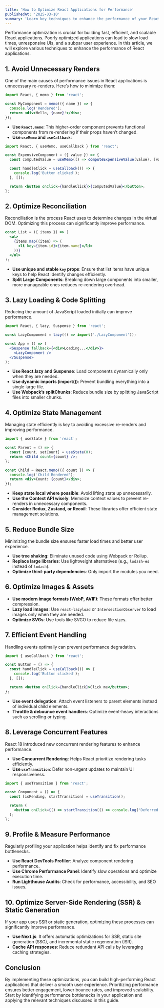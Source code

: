 ```yaml
---
title: 'How to Optimize React Applications for Performance'
publishedAt: '2025-03-10'
summary: 'Learn key techniques to enhance the performance of your React applications, including avoiding unnecessary renders, lazy loading, state management, and more.'
---
```


Performance optimization is crucial for building fast, efficient, and scalable React applications. Poorly optimized applications can lead to slow load times, unresponsive UIs, and a subpar user experience. In this article, we will explore various techniques to enhance the performance of React applications.

## 1. Avoid Unnecessary Renders

One of the main causes of performance issues in React applications is unnecessary re-renders. Here’s how to minimize them:

```jsx
import React, { memo } from 'react';

const MyComponent = memo(({ name }) => {
  console.log('Rendered');
  return <div>Hello, {name}!</div>;
});
```

- **Use `React.memo`**: This higher-order component prevents functional components from re-rendering if their props haven’t changed.
- **Use `useMemo` and `useCallback`**:

```jsx
import React, { useMemo, useCallback } from 'react';

const ExpensiveComponent = ({ value }) => {
  const computedValue = useMemo(() => computeExpensiveValue(value), [value]);

  const handleClick = useCallback(() => {
    console.log('Button clicked');
  }, []);

  return <button onClick={handleClick}>{computedValue}</button>;
};
```

## 2. Optimize Reconciliation

Reconciliation is the process React uses to determine changes in the virtual DOM. Optimizing this process can significantly improve performance.

```jsx
const List = ({ items }) => (
  <ul>
    {items.map((item) => (
      <li key={item.id}>{item.name}</li>
    ))}
  </ul>
);
```

- **Use unique and stable `key` props**: Ensure that list items have unique keys to help React identify changes efficiently.
- **Split Large Components**: Breaking down large components into smaller, more manageable ones reduces re-rendering overhead.

## 3. Lazy Loading & Code Splitting

Reducing the amount of JavaScript loaded initially can improve performance.

```jsx
import React, { lazy, Suspense } from 'react';

const LazyComponent = lazy(() => import('./LazyComponent'));

const App = () => (
  <Suspense fallback={<div>Loading...</div>}>
    <LazyComponent />
  </Suspense>
);
```

- **Use React.lazy and Suspense**: Load components dynamically only when they are needed.
- **Use dynamic imports (import())**: Prevent bundling everything into a single large file.
- **Use Webpack’s splitChunks**: Reduce bundle size by splitting JavaScript files into smaller chunks.

## 4. Optimize State Management

Managing state efficiently is key to avoiding excessive re-renders and improving performance.

```jsx
import { useState } from 'react';

const Parent = () => {
  const [count, setCount] = useState(0);
  return <Child count={count} />;
};

const Child = React.memo(({ count }) => {
  console.log('Child Rendered');
  return <div>Count: {count}</div>;
});
```

- **Keep state local where possible**: Avoid lifting state up unnecessarily.
- **Use the Context API wisely**: Memoize context values to prevent re-renders in unnecessary components.
- **Consider Redux, Zustand, or Recoil**: These libraries offer efficient state management solutions.

## 5. Reduce Bundle Size

Minimizing the bundle size ensures faster load times and better user experience.

- **Use tree shaking**: Eliminate unused code using Webpack or Rollup.
- **Replace large libraries**: Use lightweight alternatives (e.g., `lodash-es` instead of `lodash`).
- **Optimize third-party dependencies**: Only import the modules you need.

## 6. Optimize Images & Assets

- **Use modern image formats (WebP, AVIF)**: These formats offer better compression.
- **Lazy load images**: Use `react-lazyload` or `IntersectionObserver` to load images only when they are needed.
- **Optimize SVGs**: Use tools like SVGO to reduce file sizes.

## 7. Efficient Event Handling

Handling events optimally can prevent performance degradation.

```jsx
import { useCallback } from 'react';

const Button = () => {
  const handleClick = useCallback(() => {
    console.log('Button clicked');
  }, []);

  return <button onClick={handleClick}>Click me</button>;
};
```

- **Use event delegation**: Attach event listeners to parent elements instead of individual child elements.
- **Throttle & debounce event handlers**: Optimize event-heavy interactions such as scrolling or typing.

## 8. Leverage Concurrent Features

React 18 introduced new concurrent rendering features to enhance performance.

- **Use Concurrent Rendering**: Helps React prioritize rendering tasks efficiently.
- **Use `useTransition`**: Defer non-urgent updates to maintain UI responsiveness.

```jsx
import { useTransition } from 'react';

const Component = () => {
  const [isPending, startTransition] = useTransition();

  return (
    <button onClick={() => startTransition(() => console.log('Deferred Update'))}>Click Me</button>
  );
};
```

## 9. Profile & Measure Performance

Regularly profiling your application helps identify and fix performance bottlenecks.

- **Use React DevTools Profiler**: Analyze component rendering performance.
- **Use Chrome Performance Panel**: Identify slow operations and optimize execution time.
- **Run Lighthouse Audits**: Check for performance, accessibility, and SEO issues.

## 10. Optimize Server-Side Rendering (SSR) & Static Generation

If your app uses SSR or static generation, optimizing these processes can significantly improve performance.

- **Use Next.js**: It offers automatic optimizations for SSR, static site generation (SSG), and incremental static regeneration (ISR).
- **Cache API responses**: Reduce redundant API calls by leveraging caching strategies.

## Conclusion

By implementing these optimizations, you can build high-performing React applications that deliver a smooth user experience. Prioritizing performance ensures better engagement, lower bounce rates, and improved scalability. Start by identifying performance bottlenecks in your application and applying the relevant techniques discussed in this guide.
